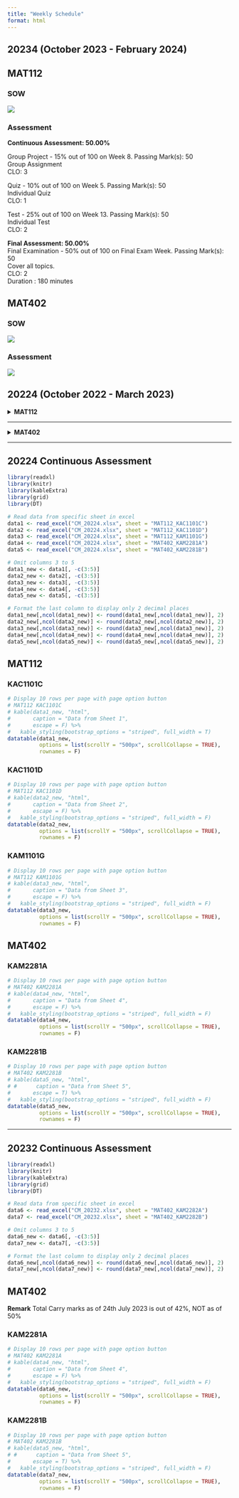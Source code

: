 ```yaml
---
title: "Weekly Schedule"
format: html
---
```


## 20234 (October 2023 - February 2024)\

::: {.panel-tabset}

## MAT112\

::: {.panel-tabset}

### SOW\
![](.\images\mat112_sow_20234.jpg)

### Assessment\

**Continuous Assessment: 50.00%**\

Group Project - 15% out of 100 on Week 8. Passing Mark(s): 50\
Group Assignment\
CLO: 3\

Quiz - 10% out of 100 on Week 5. Passing Mark(s): 50\
Individual Quiz\
CLO: 1\

Test - 25% out of 100 on Week 13. Passing Mark(s): 50\
Individual Test\
CLO: 2\

**Final Assessment: 50.00%**\
Final Examination - 50% out of 100 on Final Exam Week. Passing Mark(s): 50\
Cover all topics.\
CLO: 2\
Duration : 180 minutes\

:::

## MAT402\

::: {.panel-tabset}

### SOW\

![](.\images\sow_mat402_20234.png)

### Assessment\ 

![](.\images\assessment_mat402_20234.jpg)

:::

:::

## 20224 (October 2022 - March 2023)\

<details><summary>**MAT112**</summary>
<center>
<embed src="files/SOW/20224_MAT112.pdf" type="application/pdf" width="100%" height="970px" />
<p>
If you can't view the pdf file, click on the file's link - <a href="files/SOW/20224_MAT112.pdf"> Download PDF!</a>
</p>
</center>
</details>

***

<details><summary>**MAT402**</summary>
<center>
<embed src="files/SOW/20224_MAT402.pdf" type="application/pdf" width="100%" height="970px" />
<p>
If you can't view the pdf file, click on the file's link - <a href="files/SOW/20224_MAT402.pdf"> Download PDF!</a>
</p>
</center>
</details>

***

## 20224 Continuous Assessment\

```r
library(readxl)
library(knitr)
library(kableExtra)
library(grid)
library(DT)

# Read data from specific sheet in excel
data1 <- read_excel("CM_20224.xlsx", sheet = "MAT112_KAC1101C")
data2 <- read_excel("CM_20224.xlsx", sheet = "MAT112_KAC1101D")
data3 <- read_excel("CM_20224.xlsx", sheet = "MAT112_KAM1101G")
data4 <- read_excel("CM_20224.xlsx", sheet = "MAT402_KAM2281A")
data5 <- read_excel("CM_20224.xlsx", sheet = "MAT402_KAM2281B")

# Omit columns 3 to 5
data1_new <- data1[, -c(3:5)]
data2_new <- data2[, -c(3:5)]
data3_new <- data3[, -c(3:5)]
data4_new <- data4[, -c(3:5)]
data5_new <- data5[, -c(3:5)]

# Format the last column to display only 2 decimal places
data1_new[,ncol(data1_new)] <- round(data1_new[,ncol(data1_new)], 2)
data2_new[,ncol(data2_new)] <- round(data2_new[,ncol(data2_new)], 2)
data3_new[,ncol(data3_new)] <- round(data3_new[,ncol(data3_new)], 2)
data4_new[,ncol(data4_new)] <- round(data4_new[,ncol(data4_new)], 2)
data5_new[,ncol(data5_new)] <- round(data5_new[,ncol(data5_new)], 2)
```

::: {.panel-tabset}

## MAT112\

::: {.panel-tabset}

### KAC1101C\

```r
# Display 10 rows per page with page option button
# MAT112 KAC1101C
# kable(data1_new, "html", 
#       caption = "Data from Sheet 1",
#       escape = F) %>% 
#   kable_styling(bootstrap_options = "striped", full_width = T)
datatable(data1_new, 
          options = list(scrollY = "500px", scrollCollapse = TRUE),
          rownames = F)
```

### KAC1101D\

```r
# Display 10 rows per page with page option button
# MAT112 KAC1101D
# kable(data2_new, "html", 
#       caption = "Data from Sheet 2",
#       escape = F) %>% 
#   kable_styling(bootstrap_options = "striped", full_width = F)
datatable(data2_new, 
          options = list(scrollY = "500px", scrollCollapse = TRUE),
          rownames = F)
```

### KAM1101G\

```r
# Display 10 rows per page with page option button
# MAT112 KAM1101G
# kable(data3_new, "html", 
#       caption = "Data from Sheet 3",
#       escape = F) %>% 
#   kable_styling(bootstrap_options = "striped", full_width = F)
datatable(data3_new, 
          options = list(scrollY = "500px", scrollCollapse = TRUE),
          rownames = F)
```

:::

## MAT402\

::: {.panel-tabset}

### KAM2281A\

```r
# Display 10 rows per page with page option button
# MAT402 KAM2281A
# kable(data4_new, "html", 
#       caption = "Data from Sheet 4",
#       escape = F) %>% 
#   kable_styling(bootstrap_options = "striped", full_width = F)
datatable(data4_new, 
          options = list(scrollY = "500px", scrollCollapse = TRUE),
          rownames = F)
```

### KAM2281B  
```r
# Display 10 rows per page with page option button
# MAT402 KAM2281B
# kable(data5_new, "html", 
# #      caption = "Data from Sheet 5",
#       escape = T) %>% 
#   kable_styling(bootstrap_options = "striped", full_width = F)
datatable(data5_new, 
          options = list(scrollY = "500px", scrollCollapse = TRUE),
          rownames = F)
```

:::

:::

***

## 20232 Continuous Assessment\

```r
library(readxl)
library(knitr)
library(kableExtra)
library(grid)
library(DT)

# Read data from specific sheet in excel
data6 <- read_excel("CM_20232.xlsx", sheet = "MAT402_KAM2282A")
data7 <- read_excel("CM_20232.xlsx", sheet = "MAT402_KAM2282B")

# Omit columns 3 to 5
data6_new <- data6[, -c(3:5)]
data7_new <- data7[, -c(3:5)]

# Format the last column to display only 2 decimal places
data6_new[,ncol(data6_new)] <- round(data6_new[,ncol(data6_new)], 2)
data7_new[,ncol(data7_new)] <- round(data7_new[,ncol(data7_new)], 2)
```

## MAT402\
**Remark** Total Carry marks as of 24th July 2023 is out of 42%, NOT as of 50%\

::: {.panel-tabset}

### KAM2281A\

```r
# Display 10 rows per page with page option button
# MAT402 KAM2281A
# kable(data4_new, "html", 
#       caption = "Data from Sheet 4",
#       escape = F) %>% 
#   kable_styling(bootstrap_options = "striped", full_width = F)
datatable(data6_new, 
          options = list(scrollY = "500px", scrollCollapse = TRUE),
          rownames = F)
```

### KAM2281B  
```r
# Display 10 rows per page with page option button
# MAT402 KAM2281B
# kable(data5_new, "html", 
# #      caption = "Data from Sheet 5",
#       escape = T) %>% 
#   kable_styling(bootstrap_options = "striped", full_width = F)
datatable(data7_new, 
          options = list(scrollY = "500px", scrollCollapse = TRUE),
          rownames = F)
```

:::